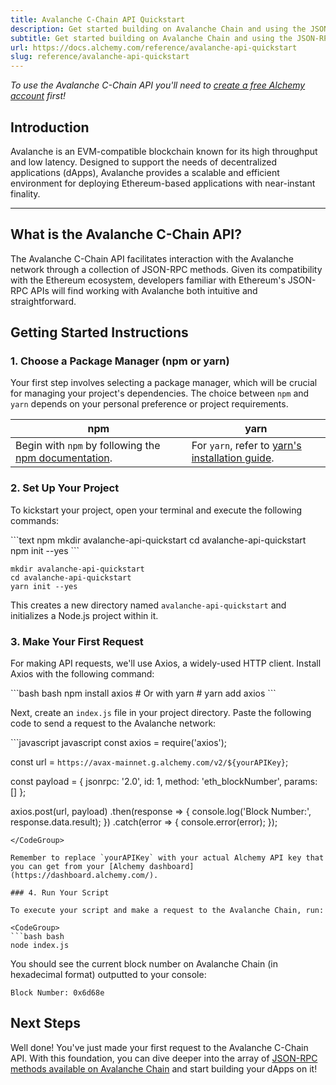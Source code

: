 ```yaml
---
title: Avalanche C-Chain API Quickstart
description: Get started building on Avalanche Chain and using the JSON-RPC API
subtitle: Get started building on Avalanche Chain and using the JSON-RPC API
url: https://docs.alchemy.com/reference/avalanche-api-quickstart
slug: reference/avalanche-api-quickstart
---
```


*To use the Avalanche C-Chain API you'll need to [create a free Alchemy account](https://dashboard.alchemy.com/signup) first!*

## Introduction

Avalanche is an EVM-compatible blockchain known for its high throughput and low latency. Designed to support the needs of decentralized applications (dApps), Avalanche provides a scalable and efficient environment for deploying Ethereum-based applications with near-instant finality.

***

## What is the Avalanche C-Chain API?

The Avalanche C-Chain API facilitates interaction with the Avalanche network through a collection of JSON-RPC methods. Given its compatibility with the Ethereum ecosystem, developers familiar with Ethereum's JSON-RPC APIs will find working with Avalanche both intuitive and straightforward.

## Getting Started Instructions

### 1. Choose a Package Manager (npm or yarn)

Your first step involves selecting a package manager, which will be crucial for managing your project's dependencies. The choice between `npm` and `yarn` depends on your personal preference or project requirements.

| npm                                                                                                                       | yarn                                                                                                |
| ------------------------------------------------------------------------------------------------------------------------- | --------------------------------------------------------------------------------------------------- |
| Begin with `npm` by following the [npm documentation](https://docs.npmjs.com/downloading-and-installing-node-js-and-npm). | For `yarn`, refer to [yarn's installation guide](https://classic.yarnpkg.com/lang/en/docs/install). |

### 2. Set Up Your Project

To kickstart your project, open your terminal and execute the following commands:

<CodeGroup>
  ```text npm
  mkdir avalanche-api-quickstart
  cd avalanche-api-quickstart
  npm init --yes
  ```

  ```text yarn
  mkdir avalanche-api-quickstart
  cd avalanche-api-quickstart
  yarn init --yes
  ```
</CodeGroup>

This creates a new directory named `avalanche-api-quickstart` and initializes a Node.js project within it.

### 3. Make Your First Request

For making API requests, we'll use Axios, a widely-used HTTP client. Install Axios with the following command:

<CodeGroup>
  ```bash bash
  npm install axios
  # Or with yarn
  # yarn add axios
  ```
</CodeGroup>

Next, create an `index.js` file in your project directory. Paste the following code to send a request to the Avalanche network:

<CodeGroup>
  ```javascript javascript
  const axios = require('axios');

  const url = `https://avax-mainnet.g.alchemy.com/v2/${yourAPIKey}`;

  const payload = {
    jsonrpc: '2.0',
    id: 1,
    method: 'eth_blockNumber',
    params: []
  };

  axios.post(url, payload)
    .then(response => {
      console.log('Block Number:', response.data.result);
    })
    .catch(error => {
      console.error(error);
    });
  ```
</CodeGroup>

Remember to replace `yourAPIKey` with your actual Alchemy API key that you can get from your [Alchemy dashboard](https://dashboard.alchemy.com/).

### 4. Run Your Script

To execute your script and make a request to the Avalanche Chain, run:

<CodeGroup>
  ```bash bash
  node index.js
  ```
</CodeGroup>

You should see the current block number on Avalanche Chain (in hexadecimal format) outputted to your console:

```shell
Block Number: 0x6d68e
```

## Next Steps

Well done! You've just made your first request to the Avalanche C-Chain API. With this foundation, you can dive deeper into the array of [JSON-RPC methods available on Avalanche Chain](/reference/avalanche-chain-api-endpoints) and start building your dApps on it!

